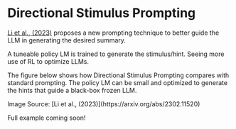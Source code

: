 # Directional Stimulus Prompting


[Li et al., (2023)](https://arxiv.org/abs/2302.11520) proposes a new prompting technique to better guide the LLM in generating the desired summary.

A tuneable policy LM is trained to generate the stimulus/hint. Seeing more use of RL to optimize LLMs.

The figure below shows how Directional Stimulus Prompting compares with standard prompting. The policy LM can be small and optimized to generate the hints that guide a black-box frozen LLM.

<Screenshot src={DSP} alt="DSP" />
Image Source: [Li et al., (2023)](https://arxiv.org/abs/2302.11520)

Full example coming soon!
